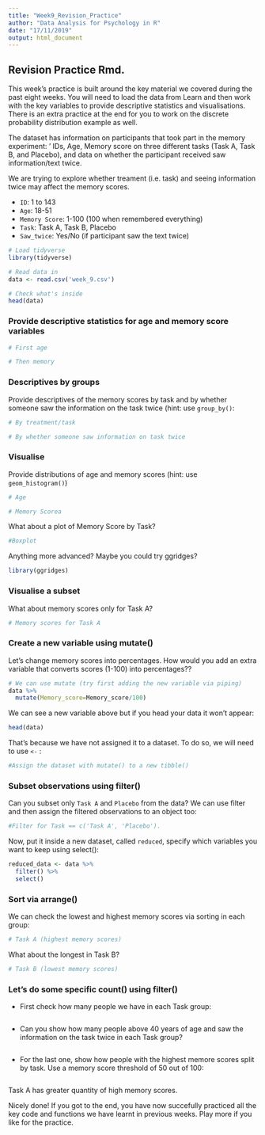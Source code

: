```yaml
---
title: "Week9_Revision_Practice"
author: "Data Analysis for Psychology in R"
date: "17/11/2019"
output: html_document
---
```


## Revision Practice Rmd.

This week's practice is built around the key material we covered during the past eight weeks. You will need to load the data from Learn and then work with the key variables to provide descriptive statistics and visualisations. There is an extra practice at the end for you to work on the discrete probability distribution example as well. 

The dataset has information on participants that took part in the memory experiment: ' IDs, Age, Memory score on three different tasks (Task A, Task B, and Placebo), and data on whether the participant received saw information/text twice.

We are trying to explore whether treament (i.e. task) and seeing information twice may affect the memory scores.

- `ID`: 1 to 143
- `Age`: 18-51
- `Memory Score`: 1-100 (100 when remembered everything)
-  `Task`: Task A, Task B, Placebo
-  `Saw_twice`: Yes/No (if participant saw the text twice)

```r
# Load tidyverse
library(tidyverse)
```

```r
# Read data in
data <- read.csv('week_9.csv')
```

```r
# Check what's inside
head(data)
```

### Provide descriptive statistics for age and memory score variables

```r
# First age

```

```r
# Then memory

```


### Descriptives by groups
Provide descriptives of the memory scores by task and by whether someone saw the information on the task twice (hint: use `group_by()`:

```r
# By treatment/task

```

```r
# By whether someone saw information on task twice

```

### Visualise

Provide distributions of age and memory scores (hint: use `geom_histogram()`)

```r
# Age

```

```r
# Memory Scorea

```

What about a plot of Memory Score by Task?

```r
#Boxplot
```

Anything more advanced? Maybe you could try ggridges?

```r
library(ggridges)

```

### Visualise a subset

What about memory scores only for Task A?
```r
# Memory scores for Task A
```


### Create a new variable using mutate()

Let's change memory scores into percentages. How would you add an extra variable that converts scores (1-100) into percentages??

```r
# We can use mutate (try first adding the new variable via piping)
data %>%
  mutate(Memory_score=Memory_score/100)
```

We can see a new variable  above but if you head your data it won't appear:
```r
head(data)
```

That's because we have not assigned it to a dataset. To do so, we will need to use `<-` :

```r
#Assign the dataset with mutate() to a new tibble()
```


### Subset observations using filter()

Can you subset only `Task A` and `Placebo` from the data? We can use filter and then assign the filtered observations to an object too:

```r
#Filter for Task == c('Task A', 'Placebo').
```

Now, put it inside a new dataset, called `reduced`, specify which variables you want to keep using select():

```r
reduced_data <- data %>%
  filter() %>%
  select()

```

### Sort via arrange() 

We can check the lowest and highest memory scores via sorting in each group:

```r
# Task A (highest memory scores)

```

What about the longest in Task B?

```r
# Task B (lowest memory scores)

```

### Let's do some specific count() using filter() 

- First check how many people we have in each Task group:

```r

```

- Can you show how many people above 40 years of age and saw the information on the task twice in each Task  group?

```r

```
- For the last one, show how people with the highest memore scores  split by task. Use a memory score threshold of 50 out of 100:

```r

```
Task A has greater quantity of high memory scores.

Nicely done! If you got to the end, you have now succefully practiced all the key code and functions we have learnt in previous weeks. Play more if you like for the practice.


